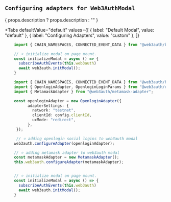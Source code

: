 

## `Configuring adapters for Web3AuthModal`

<span>{ props.description ? props.description : "" } </span>

<Tabs
  defaultValue="default"
  values={[
    { label: "Default Modal", value: "default" },
    { label: "Configuring Adapters", value: "custom" },
  ]}
>


<TabItem value="default">

```ts
    import { CHAIN_NAMESPACES, CONNECTED_EVENT_DATA } from "@web3auth/base";

    // ⭐️ initialize modal on page mount.
    const initializeModal = async () => {
      subscribeAuthEvents(this.web3auth)
      await web3auth.initModal();
    }

```

</TabItem>

<TabItem value="custom">

```ts
    import { CHAIN_NAMESPACES, CONNECTED_EVENT_DATA } from "@web3auth/base";
    import { OpenloginAdapter, OpenloginLoginParams } from "@web3auth/openlogin-adapter";
    import { MetamaskAdapter } from "@web3auth/metamask-adapter";

    const openloginAdapter = new OpenloginAdapter({
          adapterSettings: {
            network: "testnet",
            clientId: config.clientId,
            uxMode: "redirect",
          },
     });

     // ⭐️ adding openlogin social logins to web3auth modal
    web3auth.configureAdapter(openloginAdapter);

    // ⭐️ adding metamask adapter to web3auth modal
    const metamaskAdapter = new MetamaskAdapter();
    this.web3auth.configureAdapter(metamaskAdapter);


    // ⭐️ initialize modal on page mount.
    const initializeModal = async () => {
      subscribeAuthEvents(this.web3auth)
      await web3auth.initModal();
    }

```
</TabItem>

</Tabs>
<br/>
